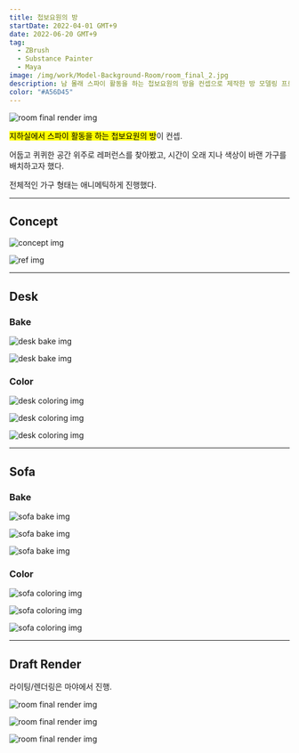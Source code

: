 ```yaml
---
title: 첩보요원의 방
startDate: 2022-04-01 GMT+9
date: 2022-06-20 GMT+9
tag:
  - ZBrush
  - Substance Painter
  - Maya
image: /img/work/Model-Background-Room/room_final_2.jpg
description: 남 몰래 스파이 활동을 하는 첩보요원의 방을 컨셉으로 제작한 방 모델링 프로젝트.
color: "#A56D45"
---
```


![room final render img](/img/work/Model-Background-Room/room_final_3.jpg)

<mark>지하실에서 스파이 활동을 하는 첩보요원의 방</mark>이 컨셉.

어둡고 퀴퀴한 공간 위주로 레퍼런스를 찾아봤고, 시간이 오래 지나 색상이 바랜 가구를 배치하고자 했다.

전체적인 가구 형태는 애니메틱하게 진행했다.

---

## Concept

![concept img](/img/work/Model-Background-Room/room_.png)

![ref img](/img/work/Model-Background-Room/room_ref.png)

---

## Desk

### Bake

![desk bake img](/img/work/Model-Background-Room/desk_bake_1.jpg)

![desk bake img](/img/work/Model-Background-Room/desk_bake_2.jpg)

### Color

![desk coloring img](/img/work/Model-Background-Room/desk_color_1.jpg)

![desk coloring img](/img/work/Model-Background-Room/desk_color_2.jpg)

![desk coloring img](/img/work/Model-Background-Room/desk_color_3.jpg)

---

## Sofa

### Bake

![sofa bake img](/img/work/Model-Background-Room/sofa_bake_1.jpg)

![sofa bake img](/img/work/Model-Background-Room/sofa_bake_2.jpg)

![sofa bake img](/img/work/Model-Background-Room/sofa_bake_3.jpg)

### Color

![sofa coloring img](/img/work/Model-Background-Room/sofa_color_1.jpg)

![sofa coloring img](/img/work/Model-Background-Room/sofa_color_2.jpg)

![sofa coloring img](/img/work/Model-Background-Room/sofa_color_3.jpg)

---

## Draft Render

라이팅/렌더링은 마야에서 진행.

![room final render img](/img/work/Model-Background-Room/room_final_1.jpg)

![room final render img](/img/work/Model-Background-Room/room_final_2.jpg)

![room final render img](/img/work/Model-Background-Room/room_final_3.jpg)
